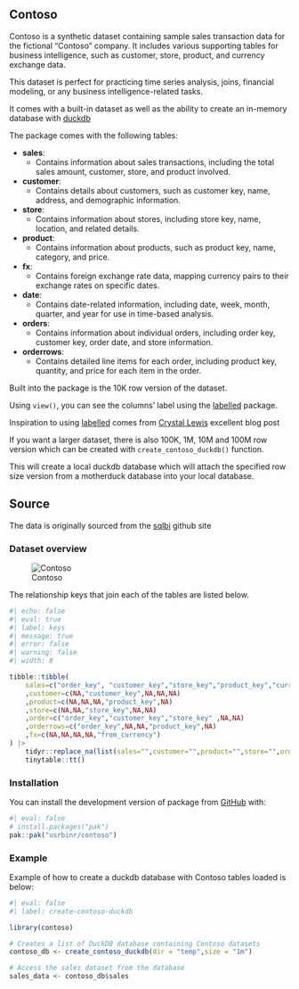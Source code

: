 ## Contoso

Contoso is a synthetic dataset containing sample sales transaction data for the fictional "Contoso" company. It includes various supporting tables for business intelligence, such as customer, store, product, and currency exchange data.

This dataset is perfect for practicing time series analysis, joins, financial modeling, or any business intelligence-related tasks.

It comes with a built-in dataset as well as the ability to create an in-memory database with [duckdb](https://duckdb.org/)

The package comes with the following tables:

- **sales**:
  - Contains information about sales transactions, including the total sales amount, customer, store, and product involved.

- **customer**:
  - Contains details about customers, such as customer key, name, address, and demographic information.

- **store**:
  - Contains information about stores, including store key, name, location, and related details.

- **product**:
  - Contains information about products, such as product key, name, category, and price.

- **fx**:
  - Contains foreign exchange rate data, mapping currency pairs to their exchange rates on specific dates.

- **date**:
  - Contains date-related information, including date, week, month, quarter, and year for use in time-based analysis.

- **orders**:
  - Contains information about individual orders, including order key, customer key, order date, and store information.

- **orderrows**:
  - Contains detailed line items for each order, including product key, quantity, and price for each item in the order.
  
  
Built into the package is the 10K row version of the dataset. 

Using `view()`, you can see the columns' label using the [labelled](https://larmarange.github.io/labelled/index.html) package.

::: {.callout-note}
Inspiration to using [labelled](https://larmarange.github.io/labelled/index.html) comes from [Crystal Lewis](https://cghlewis.com/blog/dict_clean/) excellent blog post
:::

If you want a larger dataset, there is also 100K, 1M, 10M and 100M row version which can be created with `create_contoso_duckdb()` function.
  
This will create a local duckdb database which will attach the specified row size version from a motherduck database into your local database. 


## Source
The data is originally sourced from the [sqlbi](https://github.com/sql-bi/Contoso-Data-Generator-V2-Data/releases/tag/ready-to-use-data) github site 


### Dataset overview 


![Contoso](man/figures/contoso.svg)

The relationship keys that join each of the tables are listed below.

```r
#| echo: false
#| eval: true
#| label: keys
#| message: true
#| error: false
#| warning: false
#| width: 8

tibble::tibble(
    sales=c("order_key", "customer_key","store_key","product_key","currency_code")
    ,customer=c(NA,"customer_key",NA,NA,NA)
    ,product=c(NA,NA,NA,"product_key",NA)
    ,store=c(NA,NA,"store_key",NA,NA)
    ,order=c("order_key","customer_key","store_key" ,NA,NA)
    ,orderrows=c("order_key",NA,NA,"product_key",NA)
    ,fx=c(NA,NA,NA,NA,"from_currency")
) |> 
    tidyr::replace_na(list(sales="",customer="",product="",store="",order="",orderrows="",fx="")) |> 
    tinytable::tt() 

```

### Installation

You can install the development version of package from [GitHub](https://github.com/usrbinr/contoso) with:

```r
#| eval: false
# install.packages("pak")
pak::pak("usrbinr/contoso")
```

### Example

Example of how to create a duckdb database with Contoso tables loaded is below:


```r
#| eval: false
#| label: create-contoso-duckdb

library(contoso)

# Creates a list of DuckDB database containing Contoso datasets
contoso_db <- create_contoso_duckdb(dir = "temp",size = "1m")

# Access the sales dataset from the database
sales_data <- contoso_db$sales

```


